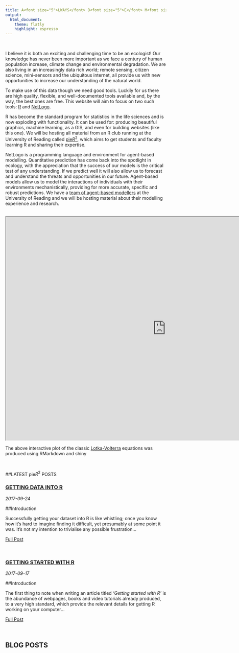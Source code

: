 ```yaml
---
title: A<font size="5">LWAYS</font> B<font size="5">E</font> M<font size="5">ODELLING</font>
output:
  html_document:
    theme: flatly
    highlight: espresso
---
```


<br/>

I believe it is both an exciting and challenging time to be an ecologist! Our knowledge has never been more important as we face a century of human population increase, climate change and environmental degradation. We are also living in an increasingly data rich world; remote sensing, citizen science, mini-sensors and the ubiquitous internet, all provide us with new opportunities to increase our understanding of the natural world.

To make use of this data though we need good tools. Luckily for us there are high quality, flexible, and well-documented tools available and, by the way, the best ones are free. This website will aim to focus on two such tools: <a href="https://www.r-project.org/">R</a> and <a href="https://ccl.northwestern.edu/netlogo/">NetLogo</a>. 

R has become the standard program for statistics in the life sciences and is now exploding with functionality. It can be used for: producing beautiful graphics, machine learning, as a GIS, and even for building websites (like this one). We will be hosting all material from an R club running at the University of Reading called <a href="research.html">pie$R^{2}$</a>, which aims to get students and faculty learning R and sharing their expertise.

NetLogo is a programming language and environment for agent-based modelling. Quantitative prediction has come back into the spotlight in ecology, with the appreciation that the success of our models is the critical test of any understanding. If we predict well it will also allow us to forecast and understand the threats and opportunities in our future. Agent-based models allow us to model the interactions of individuals with their environments mechanistically, providing for more accurate, specific and robust predictions. We have a <a href="https://ibmreading.wordpress.com/">team of agent-based modellers</a> at the University of Reading and we will be hosting material about their modelling experience and research. 



<br/>
<iframe src ="https://lcebutterfly.shinyapps.io/loktavolterra/" width=1000 height=700>

</iframe>

The above interactive plot of the classic <a href="https://en.wikipedia.org/wiki/Lotka%E2%80%93Volterra_equations"> Lotka-Volterra</a> equations was produced using RMarkdown and shiny

<br/>

##LATEST pie$R^{2}$ POSTS 
<br/>

<article>
<h3><a href="getting-data-into-R.html">GETTING DATA INTO R</a></h3>
<div class="summary">
<span><i class="fa fa-calendar"></i> _2017-09-24_</span>
<p> 
##Introduction

Successfully getting your dataset into R is like whistling; once you know how it's hard to imagine finding it difficult, yet presumably at some point it was. It's not my intention to trivialise any possible frustration... </p>
<a href="getting-data-into-R.html">Full Post</a>
</div>
</article>

<br/>

<article>
<h3><a href="getting-started-with-R.html">GETTING STARTED WITH R</a></h3>
<div class="summary">
<span><i class="fa fa-calendar"></i> _2017-09-17_</span>
<p> 
##Introduction

The first thing to note when writing an article titled *'Getting started with R'* is the abundance of webpages, books and video tutorials already produced, to a very high standard, which provide the relevant details for getting R working on your computer... </p>
<a href="getting-started-with-R.html">Full Post</a>
</div>
</article>




<br/>

## BLOG POSTS

